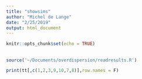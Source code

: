 ```yaml
---
title: "showsims"
author: "Michel de Lange"
date: "2/25/2019"
output: html_document
---
```


```r
knitr::opts_chunk$set(echo = TRUE)
```

## 

```r
source('~/Documents/overdispersion/readresults.R')
```

```r
print(tt[,c(1,2,3,9,10,7,8)],row.names = F)
```